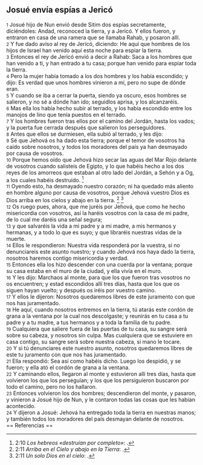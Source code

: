 == Josué envía espías a Jericó ==

{{anchor|1}} <small>1</small> Josué hijo de Nun envió desde Sitim dos espías secretamente, diciéndoles: Andad, reconoced la tierra, y a Jericó. Y ellos fueron, y entraron en casa de una ramera que se llamaba Rahab, y posaron allí.<br>
{{anchor|2}} <small>2</small> Y fue dado aviso al rey de Jericó, diciendo: He aquí que hombres de los hijos de Israel han venido aquí esta noche para espiar la tierra.<br>
{{anchor|3}} <small>3</small> Entonces el rey de Jericó envió a decir a Rahab: Saca a los hombres que han venido a ti, y han entrado a tu casa; porque han venido para espiar toda la tierra.<br>
{{anchor|4}} <small>4</small> Pero la mujer había tomado a los dos hombres y los había escondido; y dijo: Es verdad que unos hombres vinieron a mí, pero no supe de dónde eran.<br>
{{anchor|5}} <small>5</small> Y cuando se iba a cerrar la puerta, siendo ya oscuro, esos hombres se salieron, y no sé a dónde han ido; seguidlos aprisa, y los alcanzaréis.<br>
{{anchor|6}} <small>6</small> Mas ella los había hecho subir al terrado, y los había escondido entre los manojos de lino que tenía puestos en el terrado.<br>
{{anchor|7}} <small>7</small> Y los hombres fueron tras ellos por el camino del Jordán, hasta los vados; y la puerta fue cerrada después que salieron los perseguidores.<br>
{{anchor|8}} <small>8</small> Antes que ellos se durmiesen, ella subió al terrado, y les dijo:<br>
{{anchor|9}} <small>9</small> Sé que Jehová os ha dado esta tierra; porque el temor de vosotros ha caído sobre nosotros, y todos los moradores del país ya han desmayado por causa de vosotros.<br>
{{anchor|10}} <small>10</small> Porque hemos oído que Jehová hizo secar las aguas del Mar Rojo delante de vosotros cuando salisteis de Egipto, y lo que habéis hecho a los dos reyes de los amorreos que estaban al otro lado del Jordán, a Sehón y a Og, a los cuales habéis destruido. <ref>2:10 ''Los hebreos «destruían por completo»'': {{lib|LU|69|8|3}}.</ref><br>
{{anchor|11}} <small>11</small> Oyendo esto, ha desmayado nuestro corazón; ni ha quedado más aliento en hombre alguno por causa de vosotros, porque Jehová vuestro Dios es Dios arriba en los cielos y abajo en la tierra. <ref>2:11 ''Arriba en el Cielo y abajo en la Tierra'': {{lib|LU|3|1|1}}.</ref> <ref>2:11 ''Un solo Dios en el cielo'': {{lib|LU|79|1|9}}.</ref><br>
{{anchor|12}} <small>12</small> Os ruego pues, ahora, que me juréis por Jehová, que como he hecho misericordia con vosotros, así la haréis vosotros con la casa de mi padre, de lo cual me daréis una señal segura;<br>
{{anchor|13}} <small>13</small> y que salvaréis la vida a mi padre y a mi madre, a mis hermanos y hermanas, y a todo lo que es suyo; y que libraréis nuestras vidas de la muerte.<br>
{{anchor|14}} <small>14</small> Ellos le respondieron: Nuestra vida responderá por la vuestra, si no denunciareis este asunto nuestro; y cuando Jehová nos haya dado la tierra, nosotros haremos contigo misericordia y verdad.<br>
{{anchor|15}} <small>15</small> Entonces ella los hizo descender con una cuerda por la ventana; porque su casa estaba en el muro de la ciudad, y ella vivía en el muro.<br>
{{anchor|16}} <small>16</small> Y les dijo: Marchaos al monte, para que los que fueron tras vosotros no os encuentren; y estad escondidos allí tres días, hasta que los que os siguen hayan vuelto; y después os iréis por vuestro camino.<br>
{{anchor|17}} <small>17</small> Y ellos le dijeron: Nosotros quedaremos libres de este juramento con que nos has juramentado.<br>
{{anchor|18}} <small>18</small> He aquí, cuando nosotros entremos en la tierra, tú atarás este cordón de grana a la ventana por la cual nos descolgaste; y reunirás en tu casa a tu padre y a tu madre, a tus hermanos y a toda la familia de tu padre.<br>
{{anchor|19}} <small>19</small> Cualquiera que saliere fuera de las puertas de tu casa, su sangre será sobre su cabeza, y nosotros sin culpa. Mas cualquiera que se estuviere en casa contigo, su sangre será sobre nuestra cabeza, si mano le tocare.<br>
{{anchor|20}} <small>20</small> Y si tú denunciares este nuestro asunto, nosotros quedaremos libres de este tu juramento con que nos has juramentado.<br>
{{anchor|21}} <small>21</small> Ella respondió: Sea así como habéis dicho. Luego los despidió, y se fueron; y ella ató el cordón de grana a la ventana.<br>
{{anchor|22}} <small>22</small> Y caminando ellos, llegaron al monte y estuvieron allí tres días, hasta que volvieron los que los perseguían; y los que los persiguieron buscaron por todo el camino, pero no los hallaron.<br>
{{anchor|23}} <small>23</small> Entonces volvieron los dos hombres; descendieron del monte, y pasaron, y vinieron a Josué hijo de Nun, y le contaron todas las cosas que les habían acontecido.<br>
{{anchor|24}} <small>24</small> Y dijeron a Josué: Jehová ha entregado toda la tierra en nuestras manos; y también todos los moradores del país desmayan delante de nosotros.<br>
== Referencias ==

<references />

